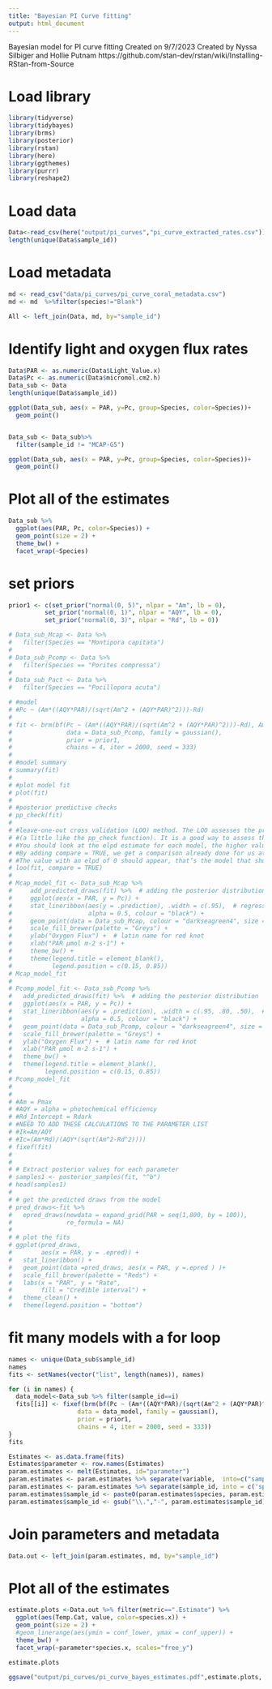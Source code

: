 ```yaml
---
title: "Bayesian PI Curve fitting"
output: html_document
---
```


Bayesian  model for PI curve fitting
Created on 9/7/2023
Created by Nyssa Silbiger and Hollie Putnam
https://github.com/stan-dev/rstan/wiki/Installing-RStan-from-Source

# Load library 

```r
library(tidyverse)
library(tidybayes)
library(brms)
library(posterior)
library(rstan)
library(here)
library(ggthemes)
library(purrr)
library(reshape2)
```

# Load data 

```r
Data<-read_csv(here("output/pi_curves","pi_curve_extracted_rates.csv"))
length(unique(Data$sample_id))
```

# Load metadata
```r
md <- read_csv("data/pi_curves/pi_curve_coral_metadata.csv")
md <- md  %>%filter(species!="Blank")

All <- left_join(Data, md, by="sample_id")
```

# Identify light and oxygen flux rates
```r
Data$PAR <- as.numeric(Data$Light_Value.x)
Data$Pc <- as.numeric(Data$micromol.cm2.h)
Data_sub <- Data 
length(unique(Data$sample_id))

ggplot(Data_sub, aes(x = PAR, y=Pc, group=Species, color=Species))+
  geom_point()


Data_sub <- Data_sub%>%
  filter(sample_id != "MCAP-G5")

ggplot(Data_sub, aes(x = PAR, y=Pc, group=Species, color=Species))+
  geom_point()
```

# Plot all of the estimates
```r
Data_sub %>%
  ggplot(aes(PAR, Pc, color=Species)) +
  geom_point(size = 2) +
  theme_bw() +
  facet_wrap(~Species)
```

# set priors

```r
prior1 <- c(set_prior("normal(0, 5)", nlpar = "Am", lb = 0),
          set_prior("normal(0, 1)", nlpar = "AQY", lb = 0),
          set_prior("normal(0, 3)", nlpar = "Rd", lb = 0))
```


```r
# Data_sub_Mcap <- Data %>%
#   filter(Species == "Montipora capitata")
# 
# Data_sub_Pcomp <- Data %>%
#   filter(Species == "Porites compressa")
# 
# Data_sub_Pact <- Data %>%
#   filter(Species == "Pocillopora acuta")

# #model
# #Pc ~ (Am*((AQY*PAR)/(sqrt(Am^2 + (AQY*PAR)^2)))-Rd)
# 
# fit <- brm(bf(Pc ~ (Am*((AQY*PAR)/(sqrt(Am^2 + (AQY*PAR)^2)))-Rd), Am ~ 1, AQY ~ 1, Rd ~ 1, nl = TRUE),
#               data = Data_sub_Pcomp, family = gaussian(),
#               prior = prior1,
#               chains = 4, iter = 2000, seed = 333)
# 
# #model summary
# summary(fit)
# 
# #plot model fit
# plot(fit)
# 
# #posterior predictive checks
# pp_check(fit)
# 
# #leave-one-out cross validation (LOO) method. The LOO assesses the predictive ability of posterior distributions
# #(a little like the pp_check function). It is a good way to assess the fit of your model.
# #You should look at the elpd estimate for each model, the higher value the better the fit.
# #By adding compare = TRUE, we get a comparison already done for us at the bottom of the summary.
# #The value with an elpd of 0 should appear, that’s the model that shows the best fit to our data.
# loo(fit, compare = TRUE)
# 
# Mcap_model_fit <- Data_sub_Mcap %>%
#     add_predicted_draws(fit) %>%  # adding the posterior distribution
#     ggplot(aes(x = PAR, y = Pc)) +
#     stat_lineribbon(aes(y = .prediction), .width = c(.95),  # regression line and CI
#                     alpha = 0.5, colour = "black") +
#     geom_point(data = Data_sub_Mcap, colour = "darkseagreen4", size = 3) +   # raw data
#     scale_fill_brewer(palette = "Greys") +
#     ylab("Oxygen Flux") +  # latin name for red knot
#     xlab("PAR µmol m-2 s-1") +
#     theme_bw() +
#     theme(legend.title = element_blank(),
#           legend.position = c(0.15, 0.85))
# Mcap_model_fit
# 
# Pcomp_model_fit <- Data_sub_Pcomp %>%
#   add_predicted_draws(fit) %>%  # adding the posterior distribution
#   ggplot(aes(x = PAR, y = Pc)) +
#   stat_lineribbon(aes(y = .prediction), .width = c(.95, .80, .50),  # regression line and CI
#                   alpha = 0.5, colour = "black") +
#   geom_point(data = Data_sub_Pcomp, colour = "darkseagreen4", size = 3) +   # raw data
#   scale_fill_brewer(palette = "Greys") +
#   ylab("Oxygen Flux") +  # latin name for red knot
#   xlab("PAR µmol m-2 s-1") +
#   theme_bw() +
#   theme(legend.title = element_blank(),
#         legend.position = c(0.15, 0.85))
# Pcomp_model_fit
# 
# 
# #Am = Pmax
# #AQY = alpha = photochemical efficiency
# #Rd_Intercept = Rdark
# #NEED TO ADD THESE CALCULATIONS TO THE PARAMETER LIST
# #Ik=Am/AQY
# #Ic=(Am*Rd)/(AQY*(sqrt(Am^2-Rd^2))))
# fixef(fit)
# 
# 
# # Extract posterior values for each parameter
# samples1 <- posterior_samples(fit, "^b")
# head(samples1)
# 
# # get the predicted draws from the model
# pred_draws<-fit %>%
#   epred_draws(newdata = expand_grid(PAR = seq(1,800, by = 100)),
#               re_formula = NA)
# 
# # plot the fits
# ggplot(pred_draws,
#        aes(x = PAR, y = .epred)) +
#   stat_lineribbon() +
#   geom_point(data =pred_draws, aes(x = PAR, y =.epred ) )+
#   scale_fill_brewer(palette = "Reds") +
#   labs(x = "PAR", y = "Rate",
#        fill = "Credible interval") +
#   theme_clean() +
#   theme(legend.position = "bottom")

```


# fit many models with a for loop

```r
names <- unique(Data_sub$sample_id)
names 
fits <- setNames(vector("list", length(names)), names)

for (i in names) {
  data_model<-Data_sub %>% filter(sample_id==i)
  fits[[i]] <- fixef(brm(bf(Pc ~ (Am*((AQY*PAR)/(sqrt(Am^2 + (AQY*PAR)^2)))-Rd), Am ~ 1, AQY ~ 1, Rd ~ 1, nl = TRUE), 
                   data = data_model, family = gaussian(),
                   prior = prior1,
                   chains = 4, iter = 2000, seed = 333))
}
fits

Estimates <- as.data.frame(fits)
Estimates$parameter <- row.names(Estimates)
param.estimates <- melt(Estimates, id="parameter")
param.estimates <- param.estimates %>% separate(variable,  into=c("sample_id", "metric"), sep=7, remove = FALSE)
param.estimates <- param.estimates %>% separate(sample_id, into = c('species', 'sample_id'), sep=4, remove = FALSE)
param.estimates$sample_id <- paste0(param.estimates$species, param.estimates$sample_id)
param.estimates$sample_id <- gsub("\\.","-", param.estimates$sample_id)

```


# Join parameters and metadata
```r
Data.out <- left_join(param.estimates, md, by="sample_id")
```


# Plot all of the estimates

```r
estimate.plots <-Data.out %>% filter(metric==".Estimate") %>%
  ggplot(aes(Temp.Cat, value, color=species.x)) +
  geom_point(size = 2) +
  #geom_linerange(aes(ymin = conf_lower, ymax = conf_upper)) +
  theme_bw() +
  facet_wrap(~parameter*species.x, scales="free_y")

estimate.plots

ggsave("output/pi_curves/pi_curve_bayes_estimates.pdf",estimate.plots,  width = 6, height=6)
```



       